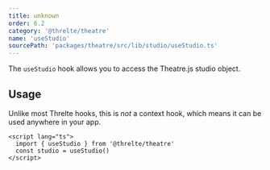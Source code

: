 ```yaml
---
title: unknown
order: 6.2
category: '@threlte/theatre'
name: 'useStudio'
sourcePath: 'packages/theatre/src/lib/studio/useStudio.ts'
---
```


The `useStudio` hook allows you to access the Theatre.js studio object.

## Usage

Unlike most Threlte hooks, this is _not_ a context hook, which means it can be used anywhere in your app.

```svelte
<script lang="ts">
  import { useStudio } from '@threlte/theatre'
  const studio = useStudio()
</script>
```
